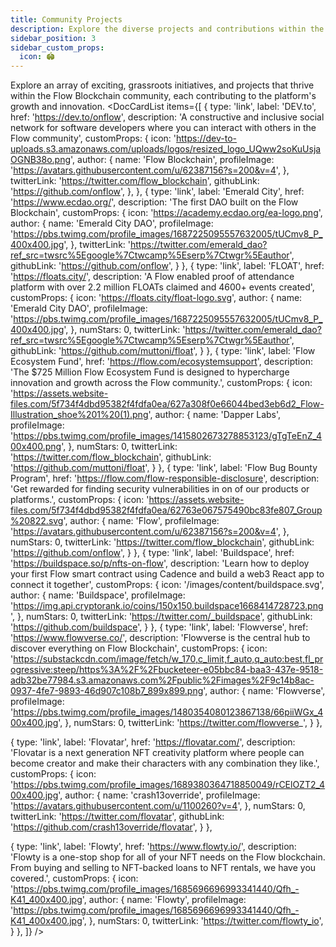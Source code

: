 ```yaml
---
title: Community Projects
description: Explore the diverse projects and contributions within the Flow Blockchain community.
sidebar_position: 3
sidebar_custom_props:
  icon: 🏟️
---
```



Explore an array of exciting, grassroots initiatives, and projects that thrive within the Flow Blockchain community, each contributing to the platform's growth and innovation.
<DocCardList items={[
  {
    type: 'link',
    label: 'DEV.to',
    href: 'https://dev.to/onflow',
    description: 'A constructive and inclusive social network for software developers where you can interact with others in the Flow community',
    customProps: {
      icon: 'https://dev-to-uploads.s3.amazonaws.com/uploads/logos/resized_logo_UQww2soKuUsjaOGNB38o.png',
      author: {
        name: 'Flow Blockchain',
        profileImage:
          'https://avatars.githubusercontent.com/u/62387156?s=200&v=4',
      },
      twitterLink: 'https://twitter.com/flow_blockchain',
      githubLink: 'https://github.com/onflow',
    },
  },
  {
    type: 'link',
    label: 'Emerald City',
    href: 'https://www.ecdao.org/',
    description: 'The first DAO built on the Flow Blockchain',
    customProps: {
      icon: 'https://academy.ecdao.org/ea-logo.png',
      author: {
        name: 'Emerald City DAO',
        profileImage:
          'https://pbs.twimg.com/profile_images/1687225095557632005/tUCmv8_P_400x400.jpg',
      },
      twitterLink: 'https://twitter.com/emerald_dao?ref_src=twsrc%5Egoogle%7Ctwcamp%5Eserp%7Ctwgr%5Eauthor',
      githubLink: 'https://github.com/onflow',
    }
  },
  {
    type: 'link',
    label: 'FLOAT',
    href: 'https://floats.city/',
    description: 'A Flow enabled proof of attendance platform with over 2.2 million FLOATs claimed and 4600+ events created',
    customProps: {
      icon: 'https://floats.city/float-logo.svg',
      author: {
        name: 'Emerald City DAO',
        profileImage:
          'https://pbs.twimg.com/profile_images/1687225095557632005/tUCmv8_P_400x400.jpg',
      },
      numStars: 0,
      twitterLink: 'https://twitter.com/emerald_dao?ref_src=twsrc%5Egoogle%7Ctwcamp%5Eserp%7Ctwgr%5Eauthor',
      githubLink: 'https://github.com/muttoni/float',
    }
  },
  {
    type: 'link',
    label: 'Flow Ecosystem Fund',
    href: 'https://flow.com/ecosystemsupport',
    description: 'The $725 Million Flow Ecosystem Fund is designed to hypercharge innovation and growth across the Flow community.',
    customProps: {
      icon: 'https://assets.website-files.com/5f734f4dbd95382f4fdfa0ea/627a308f0e66044bed3eb6d2_Flow-Illustration_shoe%201%20(1).png',
      author: {
        name: 'Dapper Labs',
        profileImage:
          'https://pbs.twimg.com/profile_images/1415802673278853123/gTgTeEnZ_400x400.png',
      },
      numStars: 0,
      twitterLink: 'https://twitter.com/flow_blockchain',
      githubLink: 'https://github.com/muttoni/float',
    }
  },
  {
    type: 'link',
    label: 'Flow Bug Bounty Program',
    href: 'https://flow.com/flow-responsible-disclosure',
    description: 'Get rewarded for finding security vulnerabilities in on of our products or platforms.',
    customProps: {
      icon: 'https://assets.website-files.com/5f734f4dbd95382f4fdfa0ea/62763e067575490bc83fe807_Group%20822.svg',
      author: {
        name: 'Flow',
        profileImage:
          'https://avatars.githubusercontent.com/u/62387156?s=200&v=4',
      },
      numStars: 0,
      twitterLink: 'https://twitter.com/flow_blockchain',
      githubLink: 'https://github.com/onflow',
    }
  },
  {
    type: 'link',
    label: 'Buildspace',
    href: 'https://buildspace.so/p/nfts-on-flow',
    description: 'Learn how to deploy your first Flow smart contract using Cadence and build a web3 React app to connect it together',
    customProps: {
      icon: '/images/content/buildspace.svg',
      author: {
        name: 'Buildspace',
        profileImage:
          'https://img.api.cryptorank.io/coins/150x150.buildspace1668414728723.png',
      },
      numStars: 0,
      twitterLink: 'https://twitter.com/_buildspace',
      githubLink: 'https://github.com/buildspace',
    }
  },
  {
    type: 'link',
    label: 'Flowverse',
    href: 'https://www.flowverse.co/',
    description: 'Flowverse is the central hub to discover everything on Flow Blockchain',
    customProps: {
      icon: 'https://substackcdn.com/image/fetch/w_170,c_limit,f_auto,q_auto:best,fl_progressive:steep/https%3A%2F%2Fbucketeer-e05bbc84-baa3-437e-9518-adb32be77984.s3.amazonaws.com%2Fpublic%2Fimages%2F9c14b8ac-0937-4fe7-9893-46d907c108b7_899x899.png',
      author: {
        name: 'Flowverse',
        profileImage:
          'https://pbs.twimg.com/profile_images/1480354080123867138/66piiWGx_400x400.jpg',
      },
      numStars: 0,
      twitterLink: 'https://twitter.com/flowverse_',
    }
  },

  {
    type: 'link',
    label: 'Flovatar',
    href: 'https://flovatar.com/',
    description: 'Flovatar is a next generation NFT creativity platform where people can become creator and make their characters with any combination they like.',
    customProps: {
      icon: 'https://pbs.twimg.com/profile_images/1689380364718850049/rCElOZT2_400x400.jpg',
      author: {
        name: 'crash13override',
        profileImage: 'https://avatars.githubusercontent.com/u/1100260?v=4',
      },
      numStars: 0,
      twitterLink: 'https://twitter.com/flovatar',
      githubLink: 'https://github.com/crash13override/flovatar',
    }
  },

  {
    type: 'link',
    label: 'Flowty',
    href: 'https://www.flowty.io/',
    description: 'Flowty is a one-stop shop for all of your NFT needs on the Flow blockchain. From buying and selling to NFT-backed loans to NFT rentals, we have you covered.',
    customProps: {
      icon: 'https://pbs.twimg.com/profile_images/1685696696993341440/Qfh_-K41_400x400.jpg',
      author: {
        name: 'Flowty',
        profileImage:
          'https://pbs.twimg.com/profile_images/1685696696993341440/Qfh_-K41_400x400.jpg',
      },
      numStars: 0,
      twitterLink: 'https://twitter.com/flowty_io',
    }
  },
]} />
